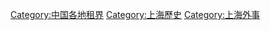 {{Catnav|頁面分類|各種主題的頁面分類|依中国各省来作的分类|中国各地历史|中国各地租界}}
{{Catnav|頁面分類|各種主題的頁面分類|依中国各省来作的分类|中国各地历史|上海歷史}}

{{Catmore}}

[[Category:中国各地租界|Category:中国各地租界]]
[[Category:上海歷史|Category:上海歷史]]
[[Category:上海外事|Category:上海外事]]